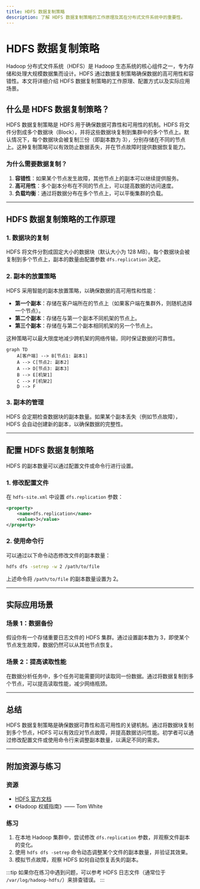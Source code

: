 ```yaml
---
title: HDFS 数据复制策略
description: 了解 HDFS 数据复制策略的工作原理及其在分布式文件系统中的重要性。
---
```


# HDFS 数据复制策略

Hadoop 分布式文件系统（HDFS）是 Hadoop 生态系统的核心组件之一，专为存储和处理大规模数据集而设计。HDFS 通过数据复制策略确保数据的高可用性和容错性。本文将详细介绍 HDFS 数据复制策略的工作原理、配置方式以及实际应用场景。

## 什么是 HDFS 数据复制策略？

HDFS 数据复制策略是 HDFS 用于确保数据可靠性和可用性的机制。HDFS 将文件分割成多个数据块（Block），并将这些数据块复制到集群中的多个节点上。默认情况下，每个数据块会被复制三份（即副本数为 3），分别存储在不同的节点上。这种复制策略可以有效防止数据丢失，并在节点故障时提供数据恢复能力。

### 为什么需要数据复制？

1. **容错性**：如果某个节点发生故障，其他节点上的副本可以继续提供服务。
2. **高可用性**：多个副本分布在不同的节点上，可以提高数据的访问速度。
3. **负载均衡**：通过将数据分布在多个节点上，可以平衡集群的负载。

---

## HDFS 数据复制策略的工作原理

### 1. 数据块的复制
HDFS 将文件分割成固定大小的数据块（默认大小为 128 MB）。每个数据块会被复制到多个节点上，副本的数量由配置参数 `dfs.replication` 决定。

### 2. 副本的放置策略
HDFS 采用智能的副本放置策略，以确保数据的高可用性和性能：
- **第一个副本**：存储在客户端所在的节点上（如果客户端在集群外，则随机选择一个节点）。
- **第二个副本**：存储在与第一个副本不同机架的节点上。
- **第三个副本**：存储在与第二个副本相同机架的另一个节点上。

这种策略可以最大限度地减少跨机架的网络传输，同时保证数据的可靠性。

```mermaid
graph TD
    A[客户端] --> B[节点1: 副本1]
    A --> C[节点2: 副本2]
    A --> D[节点3: 副本3]
    B --> E[机架1]
    C --> F[机架2]
    D --> F
```

### 3. 副本的管理
HDFS 会定期检查数据块的副本数量。如果某个副本丢失（例如节点故障），HDFS 会自动创建新的副本，以确保数据的完整性。

---

## 配置 HDFS 数据复制策略

HDFS 的副本数量可以通过配置文件或命令行进行设置。

### 1. 修改配置文件
在 `hdfs-site.xml` 中设置 `dfs.replication` 参数：

```xml
<property>
    <name>dfs.replication</name>
    <value>3</value>
</property>
```

### 2. 使用命令行
可以通过以下命令动态修改文件的副本数量：

```bash
hdfs dfs -setrep -w 2 /path/to/file
```

上述命令将 `/path/to/file` 的副本数量设置为 2。

---

## 实际应用场景

### 场景 1：数据备份
假设你有一个存储重要日志文件的 HDFS 集群。通过设置副本数为 3，即使某个节点发生故障，数据仍然可以从其他节点恢复。

### 场景 2：提高读取性能
在数据分析任务中，多个任务可能需要同时读取同一份数据。通过将数据复制到多个节点，可以提高读取性能，减少网络瓶颈。

---

## 总结

HDFS 数据复制策略是确保数据可靠性和高可用性的关键机制。通过将数据块复制到多个节点，HDFS 可以有效应对节点故障，并提高数据访问性能。初学者可以通过修改配置文件或使用命令行来调整副本数量，以满足不同的需求。

---

## 附加资源与练习

### 资源
- [HDFS 官方文档](https://hadoop.apache.org/docs/stable/hadoop-project-dist/hadoop-hdfs/HdfsDesign.html)
- 《Hadoop 权威指南》—— Tom White

### 练习
1. 在本地 Hadoop 集群中，尝试修改 `dfs.replication` 参数，并观察文件副本的变化。
2. 使用 `hdfs dfs -setrep` 命令动态调整某个文件的副本数量，并验证其效果。
3. 模拟节点故障，观察 HDFS 如何自动恢复丢失的副本。

:::tip
如果你在练习中遇到问题，可以参考 HDFS 日志文件（通常位于 `/var/log/hadoop-hdfs/`）来排查错误。
:::